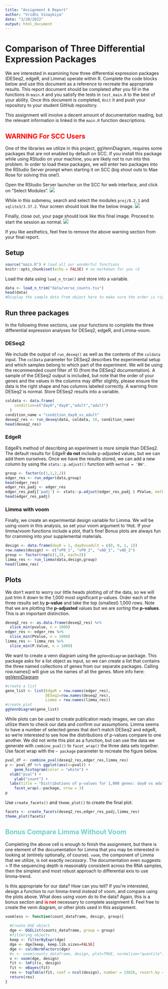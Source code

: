 ```yaml
---
title: "Assignment 6 Report"
author: "Vridhi Vinaykiya"
date: "3/20/2022"
output: html_document
---
```


# Comparison of Three Differential Expression Packages
We are interested in examining how three differential expression packages (DESeq2, edgeR, and Limma) operate within R. Complete the code blocks below and use this document as a reference to recreate the appropriate results. This report document should be completed after you fill in the functions in `main.R` and you satisfy the tests in `test_main.R` to the best of your ability. Once this document is completed, `Knit` it and push your repository to your student GitHub repository. 

This assignment will involve a decent amount of documentation reading, but the relevant information is linked in the `main.R` function descriptions. 

<h2 style="color:red">**WARNING** For SCC Users</h2>
One of the libraries we utilize in this project, ggVennDiagram, requires some packages that are not enabled by default on SCC. If you install this package while using RStudio on your machine, you are likely not to run into this problem. In order to load these packages, we will enter two packages into the RStudio Server prompt when starting it on SCC (big shout outs to Mae Rose for solving this one!). 

Open the RStudio Server launcher on the SCC for web interface, and click on "Select Modules".
![](mkd_img/scc1.png)

While in this submenu, search and select the modules `proj/8.2.1` and `sqlite3/3.37.2`. Your screen should look like the below image.
![](mkd_img/scc2.png)

Finally, close out, your page should look like this final image. Proceed to start the session as normal.
![](mkd_img/scc3.png)

If you like aesthetics, feel free to remove the above warning section from your final report.

## Setup
```r
source("main.R") # load all our wonderful functions
knitr::opts_chunk$set(echo = FALSE) # no markdown for you <3
```

Load the data using `load_n_trim()` and store into a variable.
```r
data <- load_n_trim("data/verse_counts.tsv")
head(data)
#Display the sample data from object here to make sure the order is right 
```

## Run three packages
In the following three sections, use your functions to complete the three differential expression analyses for DESeq2, edgeR, and Limma-voom.  

### DESeq2
We include the output of `run_deseq()` as well as the contents of the `coldata` input. The `colData` parameter for DESeq2 describes the experimental setup and which samples belong to which part of the experiment. We will be using the recommended count filter of 10 (from the DESeq2 documentation). A sample of the DESeq2 output is included, but note that the order of your genes and the values in the columns may differ slightly, please ensure the data is the right shape and has columns labeled correctly. A warning from DESeq2 is normal. Store DESeq2 results into a variable.
```r
coldata <- data.frame(
    condition=c("day0","day0","adult","adult")
  )
condition_name = "condition_day0_vs_adult"
deseq2_res <- run_deseq(data, coldata, 10, condition_name)
head(deseq2_res)
```

### EdgeR
EdgeR's method of describing an experiment is more simple than DESeq2. The default results for EdgeR **do not** include p-adjusted values, but we can add them ourselves. Once we have the results stored, we can add a new column by using the `stats::p.adjust()` function with `method = 'BH'`.
```r
group <- factor(c(1,1,2,2))
edger_res <- run_edger(data,group)
head(edger_res)
edger_res_padj <- edger_res
edger_res_padj['padj'] <- stats::p.adjust(edger_res_padj $ PValue, method = "BH")
head(edger_res_padj)
```

### Limma with voom
Finally, we create an experimental design variable for Limma. We _will_ be using voom in this analysis, so set your voom argument to `TRUE`. If your limma/voom functions include a plot, that's fine! Bonus plots are always fun for cramming into your supplemental materials.
```r
design <- data.frame(day0 = 1, day0vsadult = c(0, 0, 1, 1))
row.names(design) <- c("vP0_1", "vP0_2", "vAD_1", "vAD_2")
group <- factor(rep(c(1,2), each=2))
limma_res <- run_limma(data,design,group)
head(limma_res)
```

## Plots
We don't want to worry our little heads plotting _all_ of the data, so we will just trim it down to the 1,000 most significant p-values. Order each of the three results set by **p-value** and take the top (smallest) 1,000 rows. Note that we are _plotting_ the **p-adjusted** values but we are _sorting_ the **p-values**. This is an important distinction.
```r
deseq2_res <- as.data.frame(deseq2_res) %>% 
  slice_min(pvalue, n = 1000)
edger_res <- edger_res %>% 
  slice_min(PValue, n = 1000)
limma_res <- limma_res %>% 
  slice_min(P.Value, n = 1000)
```

We want to create a venn diagram using the `ggVennDiagram` package. This package asks for a list object as input, so we can create a list that contains the three named collections of genes from our separate packages. Calling row.names() will give us the names of all the genes.
More info here: [ggVennDiagram](https://r-charts.com/part-whole/ggvenndiagram/)
```r
#create a list
gene_list <- list(EdgeR = row.names(edger_res), 
                  DESeq2=row.names(deseq2_res), 
                  Limma = row.names(limma_res))
#create plot
ggVennDiagram(gene_list)
```

While plots can be used to create publication ready images, we can also utilize them to check our data and confirm our assumptions. Limma seems to have a number of selected genes that don't match DESeq2 and edgeR, so we're interested to see how the distributions of p-values compare to one another. We did not write this plot as a function, but can use the data we generate with `combine_pval()` to `facet_wrap()` the three data sets together. Use facet wrap with the `~ package` parameter to recreate the figure below. 
```r
pval_df <- combine_pval(deseq2_res,edger_res,limma_res)
p <- pval_df %>% ggplot(aes(x=pval)) +
    geom_histogram(color = "white") +
  xlab("pval") +
    ylab("count") +
  labs(title = "Distributions of p-values for 1,000 genes: day0 vs adult")+
    facet_wrap(.~package, nrow = 3)
p
```

Use `create_facets()` and `theme_plot()` to create the final plot.
```r
facets <- create_facets(deseq2_res,edger_res_padj,limma_res)
theme_plot(facets)
```


<h2 style="color:#69D1C5">**Bonus** Compare Limma Without Voom</h2>
Completing the above cell is enough to finish the assignment, but there is one element of the documentation for Limma that you may be interested in looking at (entirely optionally, of course). `voom`, the component of Limma that we utilize, is not exactly _necessary_. The documentation even suggests:
> If the sequencing depth is reasonably consistent across the RNA samples, then the simplest and most
robust approach to differential exis to use limma-trend.  

Is this appropriate for our data? How can you tell? If you're interested, design a function to run limma-trend _instead_ of voom, and compare using the plots above. What does using voom do to the data? Again, this is a bonus section and <span style="color:red">**is not**</span> necessary to complete assignment 6. Feel free to create the venn diagram, or other plots used in this assignment.  
```r
voomless <- function(count_dataframe, design, group){
  
  #Create DGE object
  dge <- DGEList(counts_dataframe, group = group)
  #filtering objects
  keep <- filterByExpr(dge)
  dge <- dge[keep, keep.lib.sizes=FALSE]
  dge <- calcNormFactors(dge)
  #v <- voom(counts_dataframe, design, plot=TRUE, normalize="quantile")
  v <- voom(dge, design)
  fit <- lmFit(v, design)
  fit <- eBayes(fit)
  res <- topTable(fit, coef = ncol(design), number = 15026, resort.by = "p")
  return(res)
}

```

